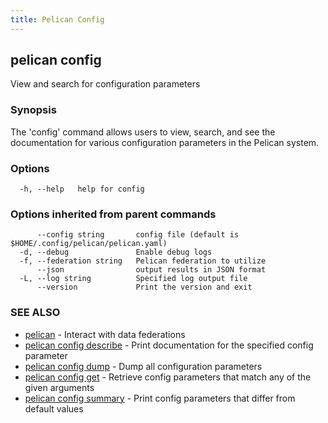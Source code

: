 ```yaml
---
title: Pelican Config
---
```


## pelican config

View and search for configuration parameters

### Synopsis

The 'config' command allows users to view, search, and see the documentation for various configuration parameters in the Pelican system.

### Options

```
  -h, --help   help for config
```

### Options inherited from parent commands

```
      --config string       config file (default is $HOME/.config/pelican/pelican.yaml)
  -d, --debug               Enable debug logs
  -f, --federation string   Pelican federation to utilize
      --json                output results in JSON format
  -L, --log string          Specified log output file
      --version             Print the version and exit
```

### SEE ALSO

* [pelican](/commands-reference/pelican/)	 - Interact with data federations
* [pelican config describe](/commands-reference/pelican/config/describe/)	 - Print documentation for the specified config parameter
* [pelican config dump](/commands-reference/pelican/config/dump/)	 - Dump all configuration parameters
* [pelican config get](/commands-reference/pelican/config/get/)	 - Retrieve config parameters that match any of the given arguments
* [pelican config summary](/commands-reference/pelican/config/summary/)	 - Print config parameters that differ from default values
